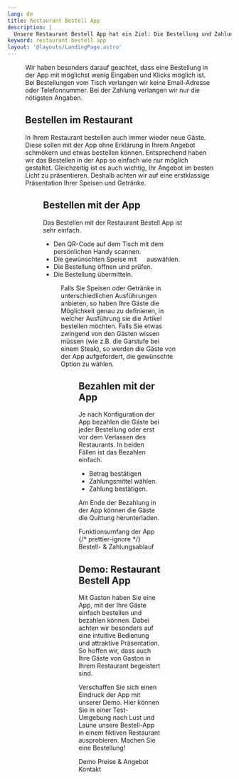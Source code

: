 ```yaml
---
lang: de
title: Restaurant Bestell App
description: |
  Unsere Restaurant Bestell App hat ein Ziel: Die Bestellung und Zahlung für die Gäste Ihres Restaurants so einfach wie möglich zu gestalten.
keyword: restaurant bestell app
layout: '@layouts/LandingPage.astro'
---
```



<Figure
  caption="Speisekarte in Restaurant Bestell App."
  src={import('../../images/restaurant-bestell-app.png')}
/>

Wir haben besonders darauf geachtet, dass eine Bestellung in der App mit möglichst wenig Eingaben und Klicks möglich ist. Bei Bestellungen vom Tisch verlangen wir keine Email-Adresse oder Telefonnummer. Bei der Zahlung verlangen wir nur die nötigsten Angaben.

## Bestellen im Restaurant

In Ihrem Restaurant bestellen auch immer wieder neue Gäste. Diese sollen mit der App ohne Erklärung in Ihrem Angebot schmökern und etwas bestellen können. Entsprechend haben wir das Bestellen in der App so einfach wie nur möglich gestaltet. Gleichzeitig ist es auch wichtig, Ihr Angebot im besten Licht zu präsentieren. Deshalb achten wir auf eine erstklassige Präsentation Ihrer Speisen und Getränke.

<Figure
  caption="Variationen in der Bestell App sehen."
  src={import('../../images/variationen.png')}
/>

## Bestellen mit der App

Das Bestellen mit der Restaurant Bestell App ist sehr einfach.

- Den QR-Code auf dem Tisch mit dem persönlichen Handy scannen.
- Die gewünschten Speise mit <svg style="height: 1em; width: 1em; stroke: var(--primary-color); stroke-width: 4;" viewBox="0 0 24 24"> <path d="M 2,12 L 22,12 M 12,2 L 12,22" /> </svg> auswählen.
- Die Bestellung öffnen und prüfen.
- Die Bestellung übermitteln.

<Figure
  caption="Ein Gast hat eine Bestellung in der App zusammengestellt."
  src={import('../../images/bestellung.png')}
/>

Falls Sie Speisen oder Getränke in unterschiedlichen Ausführungen anbieten, so haben Ihre Gäste die Möglichkeit genau zu definieren, in welcher Ausführung sie die Artikel bestellen möchten. Falls Sie etwas zwingend von den Gästen wissen müssen (wie z.B. die Garstufe bei einem Steak), so werden die Gäste von der App aufgefordert, die gewünschte Option zu wählen.

<Figure
  caption="Optionen in App auswählen."
  src={import('../../images/optionen.png')}
/>

## Bezahlen mit der App

Je nach Konfiguration der App bezahlen die Gäste bei jeder Bestellung oder erst vor dem Verlassen des Restaurants. In beiden Fällen ist das Bezahlen einfach.

- Betrag bestätigen
- Zahlungsmittel wählen.
- Zahlung bestätigen.

Am Ende der Bezahlung in der App können die Gäste die Quittung herunterladen.

<ButtonList>
  <ButtonLink href="/de/funktionsumfang/">Funktionsumfang der App</ButtonLink>
  {/* prettier-ignore */}
  <ButtonLink href="/de/bestell-und-zahlungs-ablauf-gastro-betriebe/">Bestell- &amp; Zahlungsablauf</ButtonLink>
</ButtonList>

## Demo: Restaurant Bestell App

Mit Gaston haben Sie eine App, mit der Ihre Gäste einfach bestellen und bezahlen können. Dabei achten wir besonders auf eine intuitive Bedienung und attraktive Präsentation. So hoffen wir, dass auch Ihre Gäste von Gaston in Ihrem Restaurant begeistert sind.

Verschaffen Sie sich einen Eindruck der App mit unserer Demo. Hier können Sie in einer Test-Umgebung nach Lust und Laune unsere Bestell-App in einem fiktiven Restaurant ausprobieren. Machen Sie eine Bestellung!

<ButtonList>
  <ButtonLink href="/de/demo/">Demo</ButtonLink>
  <ButtonLink href="/de/preise/">Preise &amp; Angebot</ButtonLink>
  <ButtonLink href="/de/kontakt/">Kontakt</ButtonLink>
</ButtonList>
